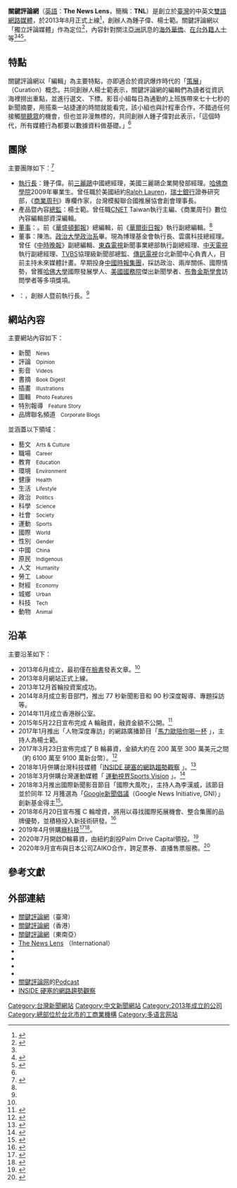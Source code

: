 {{Infobox website
| name             = 關鍵評論網
| native_name      = The News Lens
| native_name_lang = en
| logo             = The News Lens logo.svg
| logo_size        = 280px
| url              = {{URL|http://www.thenewslens.com/}}
| alexa            = {{TWN}}：155<br>{{flag|世界}}：8988<br>(更新日期 2022年2月6日)
| commercial       = 是
| type             = [[新聞媒體#網路新聞媒體|網路媒體]]
| language         = 中文、[[英語|英語]]
| registration     = 是
| owner            = 關鍵評論網股份有限公司
| author           = 鍾子偉、楊士範
| launch_date      = {{Start date and age|2013|8}}
| current_status   = 線上
| location         = {{TW}}
}}
{{Infobox YouTube personality
| name  = The News Lens 關鍵評論網
| honorific_suffix = 
| image  = 
| image_size   =
| caption = 
| birth_name = 
| birth_date = 
| birth_place =
| website =
| creator = 關鍵評論網 The News Lens
| channel_url = 
| channel_display_name =  The News Lens 關鍵評論網
| years_active = 2014年2月24日至今（{{age in years and days|2014|2|24|age=no}}） 
| genre  = 新聞
| subscribers = 31萬人
| subscriber_date = 2021年8月22日
| views  = 45,325,437 次
| stats_update = 2021年8月22日
| network = 
| catchphrase(s) = 
| silver_button = 
}}
'''關鍵評論網'''（[[英語|英語]]：'''The News Lens'''，簡稱：'''TNL'''）是創立於[[臺灣|臺灣]]的中英文[[雙語|雙語]][[新聞媒體#網路新聞媒體|網路媒體]]，於2013年8月正式上線<ref name="朱正庭">{{cite news | author = 朱正庭 | title = 關鍵評論網國際版上線　拚年底損益兩平 | url = http://www.appledaily.com.tw/realtimenews/article/new/20150908/687108/ | newspaper = [[台灣蘋果日報|台灣蘋果日報]] | location = [[臺北市|臺北市]] | date = 2015-09-08 | accessdate = 2016-06-27 | archiveurl = https://web.archive.org/web/20170904010802/http://www.appledaily.com.tw/realtimenews/article/new/20150908/687108/ | archivedate = 2017-09-04 | deadurl = yes}}</ref>，創辦人為鍾子偉、楊士範。關鍵評論網以「獨立評論媒體」作為定位<ref>{{cite news | author = 任珮云 | title = 關鍵評論網，中英雙語國際版上線 | url = http://www.chinatimes.com/realtimenews/20150908003908-260410 | newspaper = [[中時電子報|中時電子報]] | date = 2015-09-08 | accessdate = 2016-06-27 | archive-date = 2021-04-24 | archive-url = https://web.archive.org/web/20210424231603/https://www.chinatimes.com/realtimenews/20150908003908-260410 | dead-url = no }}</ref>，內容針對關注[[亞洲|亞洲]]訊息的[[海外華人|海外華僑]]、[[在台外國人|在台外籍人士]]等<ref name="朱正庭" /><ref>{{cite news | author = 葉卉軒 | title = 關鍵評論網國際版上線 給華僑台灣觀點 | url = http://udn.com/news/story/6/1175413 | newspaper = [[經濟日報_(臺灣)|經濟日報]] | location = [[臺北市|臺北市]] | date = 2015-09-09 | accessdate = 2016-06-27 | archiveurl = https://web.archive.org/web/20151031092830/http://udn.com/news/story/6/1175413 | archivedate = 2015-10-31 | deadurl = yes}}</ref><ref name="李又如">{{cite magazine | author = 李又如 | title = 關鍵評論網 華盛頓郵報前總編也加入 | url = http://www.new7.com.tw/coverStory/CoverView.aspx?NUM=1452&i=TXT201412311631547Y9 | magazine = [[新新聞|新新聞周刊]] | location = [[臺北市|臺北市]] | issue = 1452 | date = 2014-12-31 | access-date = 2016-06-27 | archive-url = https://web.archive.org/web/20160809062303/http://www.new7.com.tw/coverStory/CoverView.aspx?NUM=1452&i=TXT201412311631547Y9 | archive-date = 2016-08-09 | dead-url = yes }}</ref>。

== 特點 ==
關鍵評論網以「編輯」為主要特點，亦即適合於資訊爆炸時代的「[[策展人|策展]]」（Curation）概念。共同創辦人楊士範表示，關鍵評論網的編輯們為讀者從資訊海裡撈出重點，並進行選文、下標。影音小組每日為通勤的上班族帶來七十七秒的新聞摘要，用搭乘一站捷運的時間就能看完，該小組也與計程車合作，不錯過任何接觸[[閱聽人|閱聽眾]]的機會，但也並非漫無標的，共同創辦人鍾子偉對此表示，「這個時代，所有媒體行為都要以數據資料做基礎。」<ref name="李又如" />

== 團隊 ==
主要團隊如下：<ref>{{cite web | author = 關鍵評論網 | title = 關於我們 | url = http://www.thenewslens.com/about | website = 關鍵評論網 | accessdate = 2016-06-27 | archive-date = 2021-04-24 | archive-url = https://web.archive.org/web/20210424231621/https://www.thenewslens.com/about | dead-url = no }}</ref>
* [[執行長|執行長]]：鍾子偉。前[[三麗鷗|三麗鷗]]中國總經理，美國三麗鷗企業開發部經理。[[哈佛商學院|哈佛商學院]]2009年畢業生。曾任職於美國紐約[[Ralph_Lauren|Ralph Lauren]]，[[瑞士銀行|瑞士銀行]]證券研究部，《[[商業周刊_(臺灣)|商業周刊]]》專欄作家，台灣模擬聯合國推展協會創會理事長。
* 產品暨內容[[執行董事|總監]]：楊士範。曾任職[[CNET|CNET]] Taiwan執行主編、《商業周刊》數位內容編輯部資深編輯。
* [[董事|董事]]：{{link-en|馬可斯·布勞奇利|Marcus Brauchli}}。前《[[華盛頓郵報|華盛頓郵報]]》總編輯，前《[[華爾街日報|華爾街日報]]》執行副總編輯。<ref name="李又如" />
* 董事：陳浩。[[國立政治大學政治學系|政治大學政治系]]畢。現為博理基金會執行長、雲廣科技總經理。曾任《[[中時晚報|中時晚報]]》副總編輯、[[東森電視|東森電視]]新聞事業總部執行副總經理、[[中天電視|中天電視]]執行副總經理、[[TVBS|TVBS]]協理級新聞部總監、[[傳訊電視|傳訊電視]]台北新聞中心負責人，目前主持未來媒體計畫。早期投身[[中國時報集團|中國時報集團]]，採訪政治、兩岸關係、國際情勢，曾獲[[哈佛大學|哈佛大學]]國際發展學人、[[美國國務院|美國國務院]]傑出新聞學者、[[布魯金斯學會|布魯金斯學會]]訪問學者等多項獎項。
* {{link-en|監事|supervisor}}：{{link-en|薩夏·武齊尼奇|Saša Vučinić}}，{{link-en|媒體發展投資基金|Media_development#Media_Development_Investment_Fund|媒體發展貸款基金}}創辦人暨前執行長。<ref name="李又如" />

== 網站內容 ==
主要網站內容如下：
* 新聞   <small>News</small>
* 評論   <small>Opinion</small>
* 影音   <small>Videos</small>
* 書摘   <small>Book Digest</small>
* 插畫   <small>Illustrations</small>
* 圖輯   <small>Photo Features</small>
* 特別報導   <small>Feature Story</small>
* 品牌聯名頻道   <small>Corporate Blogs</small>

並涵蓋以下領域：
* 藝文   <small>Arts & Culture</small>
* 職場   <small>Career</small>
* 教育   <small>Education</small>
* 環境   <small>Environment</small>
* 健康   <small>Health</small>
* 生活   <small>Lifestyle</small>
* 政治   <small>Politics</small>
* 科學   <small>Science</small>
* 社會   <small>Society</small>
* 運動   <small>Sports</small>
* 國際   <small>World</small>
* 性別   <small>Gender</small>
* 中國   <small>China</small>
* 原民   <small>Indigenous</small>
* 人文   <small>Humanity</small>
* 勞工   <small>Labour</small>
* 財經   <small>Economy</small>
* 城鄉   <small>Urban</small>
* 科技   <small>Tech</small>
* 動物   <small>Animal</small>

== 沿革 ==
主要沿革如下：
* 2013年6月成立，最初僅在[[臉書|臉書]]發表文章。<ref name="朱正庭" />
* 2013年8月網站正式上線。
* 2013年12月首輪投資案成功。
* 2014年8月成立影音部門，推出 77 秒新聞影音和 90 秒深度報導、專題採訪等。
* 2014年11月成立香港辦公室。
* 2015年5月22日宣布完成 A 輪融資，融資金額不公開。<ref>{{cite news | title = 關鍵評論網完成A輪融資！釋出股份不多，策略性鎖定投資者 | url = https://www.bnext.com.tw/article/36335/BN-2015-05-22-151222-109 | website = 數位時代 | date = 2015-05-22 | accessdate = 2019-04-22 | archive-date = 2021-04-24 | archive-url = https://web.archive.org/web/20210424231626/https://www.bnext.com.tw/article/36335/BN-2015-05-22-151222-109 | dead-url = no }}</ref>
* 2017年1月推出「人物深度專訪」的網路廣播節目「[https://drinkwithmario.thenewslens.com/index.html 馬力歐陪你喝一杯] {{Wayback|url=https://drinkwithmario.thenewslens.com/index.html |date=20210424232842 }}」，主持人為楊士範。
* 2017年3月23日宣佈完成了 B 輪募資，金額大約在 200 萬至 300 萬美元之間（約 6100 萬至 9100 萬新台幣）。<ref>{{cite news | title = 「The News Lens關鍵評論網」B輪募資超過200萬美元，找主播沈春華和時代集團助拳 | url = https://www.bnext.com.tw/article/43711/taiwanese-news-website-the-news-lens-closed-2-million-us-dollars-b-round-funding | website = 數位時代 | date = 2017-03-23 | accessdate = 2019-04-22 | archive-date = 2021-05-15 | archive-url = https://web.archive.org/web/20210515143402/https://www.bnext.com.tw/article/43711/taiwanese-news-website-the-news-lens-closed-2-million-us-dollars-b-round-funding | dead-url = no }}</ref>
* 2018年1月併購台灣科技媒體「[https://www.inside.com.tw/ INSIDE 硬塞的網路趨勢觀察] {{Wayback|url=https://www.inside.com.tw/ |date=20210519033743 }}」。<ref>{{cite web | title = INSIDE 加入關鍵評論網，共同努力成為華文最有影響力的媒體 | url = https://www.inside.com.tw/2018/01/03/tnl-acquire-inside | website = INSIDE | date = 2018-01-03 | accessdate = 2018-01-13 | archive-date = 2018-10-20 | archive-url = https://web.archive.org/web/20181020095253/https://www.inside.com.tw/2018/01/03/tnl-acquire-inside | dead-url = no }}</ref>
* 2018年3月併購台灣運動媒體「 [https://www.sportsv.net/ 運動視界Sports Vision] {{Wayback|url=https://www.sportsv.net/ |date=20210429025958 }}」。<ref>{{cite web | title = 歡迎第二位新夥伴：關鍵評論網宣布運動視界加入集團！ | url = https://www.inside.com.tw/article/12238-tnl-sportsvision | website = INSIDE | date = 2018-03-15 | accessdate = 2019-01-16 | archive-date = 2021-04-24 | archive-url = https://web.archive.org/web/20210424231705/https://www.inside.com.tw/article/12238-tnl-sportsvision | dead-url = no }}</ref>
*2018年3月推出國際新聞影音節目「國際大風吹」，主持人為李漢威，該節目並於同年 12 月獲選為「[[數位新聞倡議|Google新聞倡議]]（Google News Initiative, GNI）」創新基金得主<ref>{{cite web |author1=TNL 編輯 |title=關鍵評論網《國際大風吹》獲Google創新基金青睞 |url=https://www.thenewslens.com/article/110370 |website=關鍵評論網 |accessdate=2020-04-06 |archive-url=https://web.archive.org/web/20200406151652/https://www.thenewslens.com/article/110370 |archive-date=2020-04-06 |dead-url=yes }}</ref>。
* 2018年6月20日宣布獲 C 輪增資，將用以尋找國際拓展機會、整合集團的品牌優勢，並積極投入新技術研發。<ref>{{cite news | title = YouTube、Twitch創辦人都投資！關鍵評論網獲C輪增資，力拚媒體集團化 | url = https://www.bnext.com.tw/article/49575/the-news-lens-new-round | website = 數位時代 | date = 2018-06-20 | accessdate = 2019-04-22 | archive-date = 2021-04-24 | archive-url = https://web.archive.org/web/20210424231727/https://www.bnext.com.tw/article/49575/the-news-lens-new-round | dead-url = no }}</ref>
* 2019年4月併購[[癮科技|癮科技]]<ref>{{cite news | title = 關鍵評論網媒體集團購併台灣 3C 科技網站癮科技 | url = https://finance.technews.tw/2019/04/25/the-news-lens-3c-cool3c/ | agency = [[科技新報|科技新報]] | date = 2019年4月25日 | accessdate = 2019年5月12日 | archive-date = 2021年4月24日 | archive-url = https://web.archive.org/web/20210424232827/https://finance.technews.tw/2019/04/25/the-news-lens-3c-cool3c/ | dead-url = no }}</ref><ref>{{cite web | title = 關鍵評論網媒體集團再添新力，宣布併購台灣3C科技網站癮科技Cool3C | url = https://www.thenewslens.com/article/117830 | website = 關鍵評論網 | date = 2019-04-25 | accessdate = 2019-04-25 | archive-date = 2021-04-24 | archive-url = https://web.archive.org/web/20210424232840/https://www.thenewslens.com/article/117830 | dead-url = no }}</ref>。
* 2020年7月開啟D輪募資，由紐約創投Palm Drive Capital領投。<ref>{{cite news |author1=陳君毅 |title=關鍵評論網開啟2.4億元D輪募資，紐約創投Palm Drive Capital已加入領投 |url=https://www.bnext.com.tw/article/58649/tnl-media-group-d-round |work=數位時代 |date=2020-07-29 |accessdate=2020-11-18 |archive-date=2021-05-12 |archive-url=https://web.archive.org/web/20210512102914/https://www.bnext.com.tw/article/58649/tnl-media-group-d-round |dead-url=no }}</ref>
* 2020年9月宣布與日本公司ZAIKO合作，跨足票券、直播售票服務。<ref>{{cite news |author1=陳君毅 |title=關鍵評論網跨足票券、直播售票服務！攜手日本公司ZAIKO，讓千萬用戶能跨國看節目 |url=https://www.bnext.com.tw/article/59266/the-news-lens-and-zaiko |work=數位時代 |date=2020-09-16 |accessdate=2020-11-18 |archive-date=2021-05-15 |archive-url=https://web.archive.org/web/20210515143400/https://www.bnext.com.tw/article/59266/the-news-lens-and-zaiko |dead-url=no }}</ref>

== 參考文獻 ==
{{reflist|2}}

== 外部連結 ==
* [http://www.thenewslens.com/ 關鍵評論網]（臺灣）{{zh}}
* [https://web.archive.org/web/20160627115812/http://hk.thenewslens.com/ 關鍵評論網]（香港）{{zh}}
* [https://web.archive.org/web/20160627115803/http://asean.thenewslens.com/ 關鍵評論網]（東南亞）{{zh}}
* [http://international.thenewslens.com/ The News Lens] {{Wayback|url=http://international.thenewslens.com/ |date=20210501111533 }}（International）{{en}}
* {{facebook|TheNewsLens|關鍵評論網}}
* {{facebook|TheNewsLens.hk|關鍵評論網（香港）}}
* {{Twitter|thenewslens|關鍵評論網}}
* {{YouTube|user=thenewslens|關鍵評論網}}
* [https://web.archive.org/web/20170806221956/https://lists.pocketcasts.com/f29584a5-c077-4a6d-8f41-b3f55780c8a0 關鍵評論网]的[[播客|Podcast]]
* [https://www.inside.com.tw/ INSIDE 硬塞的網路趨勢觀察] {{Wayback|url=https://www.inside.com.tw/ |date=20210519033743 }}{{zh}}

{{Taiwan Newspaper}}
{{DEFAULTSORT:Guang關}}

[[Category:台灣新聞網站|Category:台灣新聞網站]]
[[Category:中文新聞網站|Category:中文新聞網站]]
[[Category:2013年成立的公司|Category:2013年成立的公司]]
[[Category:總部位於台北市的工商業機構|Category:總部位於台北市的工商業機構]]
[[Category:多语言网站|Category:多语言网站]]